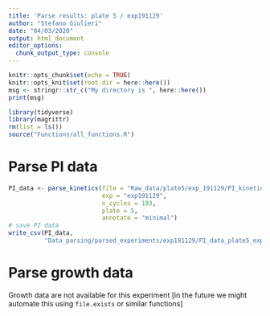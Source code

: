 ```yaml
---
title: 'Parse results: plate 5 / exp191129'
author: "Stefano Giulieri"
date: "04/03/2020"
output: html_document
editor_options: 
  chunk_output_type: console
---
```


```r
knitr::opts_chunk$set(echo = TRUE)
knitr::opts_knit$set(root.dir = here::here())
msg <- stringr::str_c("My directory is ", here::here())
print(msg)
```

```r
library(tidyverse)
library(magrittr)
rm(list = ls())
source("Functions/all_functions.R")
```

# Parse PI data

```r
PI_data <- parse_kinetics(file = "Raw_data/plate5/exp_191129/PI_kinetics/Vananz plate 5 191129 real time cell death n1.xlsx",
                          exp = "exp191129",
                          n_cycles = 193,
                          plate = 5,
                          annotate = "minimal")
# save PI data
write_csv(PI_data,
          "Data_parsing/parsed_experiments/exp191129/PI_data_plate5_exp191129.csv")
```


# Parse growth data

Growth data are not available for this experiment [in the future we might automate this using `file.exists` or similar functions]